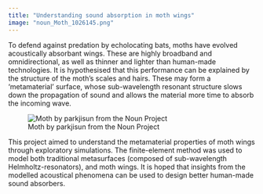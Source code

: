 ```yaml
---
title: "Understanding sound absorption in moth wings"
image: "noun_Moth_1026145.png"
---
```


To defend against predation by echolocating bats, moths have evolved acoustically absorbant wings. These are highly broadband and omnidirectional, as well as thinner and lighter than human-made technologies. It is hypothesised that this performance can be explained by the structure of the moth's scales and hairs. These may form a 'metamaterial' surface, whose sub-wavelength resonant structure slows down the propagation of sound and allows the material more time to absorb the incoming wave.

:::{.column-margin}
![Moth by parkjisun from the Noun Project](noun_Moth_1026145.png)
:::

This project aimed to understand the metamaterial properties of moth wings through exploratory simulations. The finite-element method was used to model both traditional metasurfaces (composed of sub-wavelength Helmholtz-resonators), and moth wings. It is hoped that insights from the modelled acoustical phenomena can be used to design better human-made sound absorbers.
